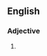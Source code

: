 ==English==

===Adjective===
{{en-adj}}

# {{obsolete spelling of|[[ready]]}}
{{anagrams:en/adeeir}}